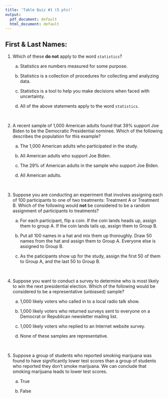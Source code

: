 ```yaml
---
title: 'Table Quiz #1 (5 pts)'
output:
  pdf_document: default
  html_document: default
---
```



## First & Last Names:


1. Which of these **do not** apply to the word `statistics`?

    a. Statistics are numbers measured for some purpose.

    b. Statistics is a collection of procedures for collecting amd analyzing data.

    c. Statistics is a tool to help you make decisions when faced with uncertainty.

    d. All of the above statements apply to the word `statistics`.


&nbsp;

2. A recent sample of 1,000 American adults found that 39% support Joe Biden to be the Democratic Presidential nominee. Which of the following describes the population for this example?

    a. The 1,000 American adults who participated in the study.
    
    b. All American adults who support Joe Biden.
    
    c. The 29% of American adults in the sample who support Joe Biden.
    
    d. All American adults.
    
    
&nbsp;

3. Suppose you are conducting an experiment that involves assigning each of 100 participants to one of two treatments: Treatment A or Treatment B. Which of the following would **not** be considered to be a random assignment of participants to treatments?

    a. For each participant, flip a coin. If the coin lands heads up, assign them to group A. If the coin lands tails up, assign them to Group B.
    
    b. Put all 100 names in a hat and mix them up thoroughly. Draw 50 names from the hat and assign them to Group A. Everyone else is assigned to Group B.
    
    c. As the paticipants show up for the study, assign the first 50 of them to Group A, and the last 50 to Group B.
    
&nbsp;

4. Suppose you want to conduct a survey to determine who is most likely to win the next presidential election. Which of the following would be considered to be a representative (unbiased) sample?

    a. 1,000 likely voters who called in to a local radio talk show.
    
    b. 1,000 likely voters who returned surveys sent to everyone on a Democrat or Republican newsletter mailing list.
    
    c. 1,000 likely voters who replied to an Internet website survey.
    
    d. None of these samples are representative.
    

&nbsp;

5. Suppose a group of students who reported smoking marijuana was found to have significantly lower test scores than a group of students who reported they don't smoke marijuana. We can conclude that smoking marijuana leads to lower test scores.

    a. True
    
    b. False




